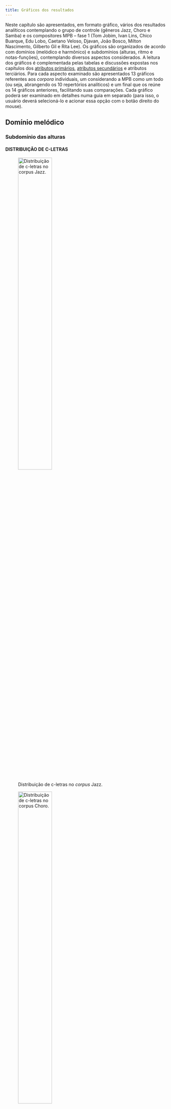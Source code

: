 ```yaml
---
title: Gráficos dos resultados
---
```


Neste capítulo são apresentados, em formato gráfico, vários dos resultados analíticos contemplando o grupo de controle (gêneros Jazz, Choro e Samba) e os compositores MPB -- fase 1 (Tom Jobim, Ivan Lins, Chico Buarque, Edu Lobo, Caetano Veloso, Djavan, João Bosco, Milton Nascimento, Gilberto Gil e Rita Lee). Os gráficos são organizados de acordo com domínios (melódico e harmônico) e subdomínios (alturas, ritmo e notas-funções), contemplando diversos aspectos considerados. A leitura dos gráficos é complementada pelas tabelas e discussões expostas nos capítulos dos [atributos primários](atributos-primarios.qmd),  [atributos secundários](atributos-secundarios.qmd) e atributos terciários.
Para cada aspecto examinado são apresentados 13 gráficos referentes aos *corpora* individuais, um considerando a MPB como um todo (ou seja, abrangendo os 10 repertórios analíticos) e um final que os reúne os 14 gráficos anteriores, facilitando suas comparações. Cada gráfico poderá ser examinado em detalhes numa guia em separado (para isso, o usuário deverá selecioná-lo e acionar essa opção com o botão direito do mouse).

## Domínio melódico

### Subdomínio das alturas

#### DISTRIBUIÇÃO DE C-LETRAS

![Distribuição de c-letras no *corpus* Jazz.](../figs/grafico-01a.png){width=50% #fig-graf01a}

![Distribuição de c-letras no *corpus* Choro.](../figs/grafico-01b.png){width=50% #fig-graf01b}

![Distribuição de c-letras no *corpus* Samba.](../figs/grafico-01c.png){width=50% #fig-graf01c}

![Distribuição de c-letras no *corpus* Tom Jobim.](../figs/grafico-01d.png){width=50% #fig-graf01d}

![Distribuição de c-letras no *corpus* Ivan Lins.](../figs/grafico-01e.png){width=50% #fig-graf01e}

![Distribuição de c-letras no *corpus* Chico Buarque.](../figs/grafico-01f.png){width=50% #fig-graf01f}

![Distribuição de c-letras no *corpus* Edu Lobo.](../figs/grafico-01g.png){width=50% #fig-graf01g}

![Distribuição de c-letras no *corpus* Caetano Veloso.](../figs/grafico-01h.png){width=50% #fig-graf01h}

![Distribuição de c-letras no *corpus* Djavan.](../figs/grafico-01i.png){width=50% #fig-graf01i}

![Distribuição de c-letras no *corpus* João Bosco.](../figs/grafico-01j.png){width=50% #fig-graf01j}

![Distribuição de c-letras no *corpus* Milton Nascimento.](../figs/grafico-01k.png){width=50% #fig-graf01k}

![Distribuição de c-letras no *corpus* Gilberto Gil.](../figs/grafico-01l.png){width=50% #fig-graf01l}

![Distribuição de c-letras no *corpus* Rita Lee.](../figs/grafico-01m.png){width=50% #fig-graf01m}

![Distribuição de c-letra no conjunto MPB (compositores 1 a 10).](../figs/grafico-01n.png){width=50% #fig-graf01n}

![Comparação das distribuições das c-letras nos *corpora* dos grupo de controle (acima), dos compositores (centro) e do conjunto MPB (abaixo).](../figs/grafico-01.png){width=100% #fig-graf01}

---

#### DISTRIBUIÇÃO DE CARDINALIDADES DE C/R PALAVRAS

![Distribuição de cardinalidades de c/r palavras no *corpus* Jazz.](../figs/grafico-02a.png){width=50% #fig-graf02a}

![Distribuição de cardinalidades de c/r palavras no *corpus* Choro.](../figs/grafico-02b.png){width=50% #fig-graf02b}

![Distribuição de cardinalidades de c/r palavras no *corpus* Samba.](../figs/grafico-02c.png){width=50% #fig-graf02c}

![Distribuição de cardinalidades de c/r palavras no *corpus* Jobim.](../figs/grafico-02d.png){width=50% #fig-graf02d}

![Distribuição de cardinalidades de c/r palavras no *corpus* Lins.](../figs/grafico-02e.png){width=50% #fig-graf02e}

![Distribuição de cardinalidades de c/r palavras no *corpus* Chico.](../figs/grafico-02f.png){width=50% #fig-graf02f}

![Distribuição de cardinalidades de c/r palavras no *corpus* Edu.](../figs/grafico-02g.png){width=50% #fig-graf02g}

![Distribuição de cardinalidades de c/r palavras no *corpus* Caetano.](../figs/grafico-02h.png){width=50% #fig-graf02h}

![Distribuição de cardinalidades de c/r palavras no *corpus* Djavan.](../figs/grafico-02i.png){width=50% #fig-graf02i}

![Distribuição de cardinalidades de c/r palavras no *corpus* Bosco.](../figs/grafico-02j.png){width=50% #fig-graf02j}

![Distribuição de cardinalidades de c/r palavras no *corpus* Milton.](../figs/grafico-02k.png){width=50% #fig-graf02k}

![Distribuição de cardinalidades de c/r palavras no *corpus* Gil.](../figs/grafico-02l.png){width=50% #fig-graf02l}

![Distribuição de cardinalidades de c/r palavras no *corpus* Rita.](../figs/grafico-02m.png){width=50% #fig-graf02m}

![Distribuição  de cardinalidades de c/r palavras no conjunto MPB (compositores 1 a 10).](../figs/grafico-02n.png){width=50% #fig-graf02n}

![Comparação das distribuições das cardinalidades de c/r palavras nos *corpora* dos grupo de controle (acima), dos compositores (centro) e do conjunto MPB (abaixo).](../figs/grafico-02.png){width=100% #fig-graf02}


### Subdomínio do ritmo

#### DISTRIBUIÇÃO DE R-LETRAS

![Distribuição de r-letras no *corpus* Jazz.](../figs/grafico-03a.png){width=50% #fig-graf03a}

![Distribuição de r-letras no *corpus* Choro.](../figs/grafico-03b.png){width=50% #fig-graf03b}

![Distribuição de r-letras no *corpus* Samba.](../figs/grafico-03c.png){width=50% #fig-graf03c}

![Distribuição de r-letras no *corpus* Jobim.](../figs/grafico-03d.png){width=50% #fig-graf03d}

![Distribuição de r-letras no *corpus* Lins.](../figs/grafico-03e.png){width=50% #fig-graf03e}

![Distribuição de r-letras no *corpus* Chico.](../figs/grafico-03f.png){width=50% #fig-graf03f}

![Distribuição de r-letras no *corpus* Edu.](../figs/grafico-03g.png){width=50% #fig-graf03g}

![Distribuição de r-letras no *corpus* Caetano.](../figs/grafico-03h.png){width=50% #fig-graf03h}

![Distribuição de r-letras no *corpus* Djavan.](../figs/grafico-03i.png){width=50% #fig-graf03i}

![Distribuição de r-letras no *corpus* Bosco.](../figs/grafico-03j.png){width=50% #fig-graf03j}

![Distribuição de r-letras no *corpus* Milton.](../figs/grafico-03k.png){width=50% #fig-graf03k}

![Distribuição de r-letras no *corpus* Gil.](../figs/grafico-03l.png){width=50% #fig-graf03l}

![Distribuição de r-letras no *corpus* Rita.](../figs/grafico-03m.png){width=50% #fig-graf03m}

![Distribuição de r-letras no conjunto MPB (compositores 1 a 10).](../figs/grafico-03n.png){width=50% #fig-graf03n}

![Comparação das distribuições de r-letras nos *corpora* dos grupo de controle (acima), dos compositores (centro) e do conjunto MPB (abaixo).](../figs/grafico-03.png){width=100% #fig-graf03}

#### PERFIL MÉTRICO

![Perfil métrico do *corpus* Jazz.](../figs/grafico-04a.png){width=50% #fig-graf04a}

![Perfil métrico do *corpus* Choro.](../figs/grafico-04b.png){width=50% #fig-graf04b}

![Perfil métrico do *corpus* Samba.](../figs/grafico-04c.png){width=50% #fig-graf04c}

![Perfil métrico do *corpus* Jobim.](../figs/grafico-04d.png){width=50% #fig-graf04d}

![Perfil métrico do *corpus* Lins.](../figs/grafico-04e.png){width=50% #fig-graf04e}

![Perfil métrico do *corpus* Chico.](../figs/grafico-04f.png){width=50% #fig-graf04f}

![Perfil métrico do *corpus* Edu.](../figs/grafico-04g.png){width=50% #fig-graf04g}

![Perfil métrico do *corpus* Caetano.](../figs/grafico-04h.png){width=50% #fig-graf04h}

![Perfil métrico do *corpus* Djavan.](../figs/grafico-04i.png){width=50% #fig-graf04i}

![Perfil métrico do *corpus* Bosco.](../figs/grafico-04j.png){width=50% #fig-graf04j}

![Perfil métrico do *corpus* Milton.](../figs/grafico-04k.png){width=50% #fig-graf04k}

![Perfil métrico do *corpus* Gil.](../figs/grafico-04l.png){width=50% #fig-graf04l}

![Perfil métrico do *corpus* Rita.](../figs/grafico-04m.png){width=50% #fig-graf04m}

![Perfil métrico do conjunto MPB (compositores 1 a 10).](../figs/grafico-04n.png){width=50% #fig-graf04n}

![Comparação dos perfis métricos dos *corpora* dos grupo de controle (acima), dos compositores (centro) e do conjunto MPB (abaixo).](../figs/grafico-04.png){width=100% #fig-graf04}


### Subdomínio das notas-funções

#### TEIAS GLOBAIS DE NOTAS-FUNÇÕES

![Teia global de notas-funções (valores médios) do *corpus* Jazz.](../figs/grafico-05a.png){width=50% #fig-graf05a}

![Teia global de notas-funções (valores médios) do *corpus* Choro.](../figs/grafico-05b.png){width=50% #fig-graf05b}

![Teia global de notas-funções (valores médios) do *corpus* Samba.](../figs/grafico-05c.png){width=50% #fig-graf05c}

![Teia global de notas-funções (valores médios) do *corpus* Jobim.](../figs/grafico-05d.png){width=50% #fig-graf05d}

![Teia global de notas-funções (valores médios) do *corpus* Lins.](../figs/grafico-05e.png){width=50% #fig-graf05e}

![Teia global de notas-funções (valores médios) do *corpus* Chico.](../figs/grafico-05f.png){width=50% #fig-graf05f}

![Teia global de notas-funções (valores médios) do *corpus* Edu.](../figs/grafico-05g.png){width=50% #fig-graf05g}

![Teia global de notas-funções (valores médios) do *corpus* Caetano.](../figs/grafico-05h.png){width=50% #fig-graf05h}

![Teia global de notas-funções (valores médios) do *corpus* Djavan.](../figs/grafico-05i.png){width=50% #fig-graf05i}

![Teia global de notas-funções (valores médios) do *corpus* Bosco.](../figs/grafico-05j.png){width=50% #fig-graf05j}

![Teia global de notas-funções (valores médios) do *corpus* Milton.](../figs/grafico-05k.png){width=50% #fig-graf05k}

![Teia global de notas-funções (valores médios) do *corpus* Gil.](../figs/grafico-05l.png){width=50% #fig-graf05l}

![Teia global de notas-funções (valores médios) do *corpus* Rita.](../figs/grafico-05m.png){width=50% #fig-graf05m}

![Teia global de notas-funções (valores médios) do conjunto MPB (compositores 1 a 10).](../figs/grafico-05n.png){width=50% #fig-graf05n}

![Comparação das teias globais de notas-funções (valores médios) dos *corpora* dos grupo de controle (acima), dos compositores (centro) e do conjunto MPB (abaixo).](../figs/grafico-05.png){width=100% #fig-graf05}

------------

## Domínio harmônico

### DISTRIBUIÇÃO DE TONALIDADES

![Distribuição de tonalidades principais no *corpus* Jazz.](../figs/grafico-06a.png){width=50% #fig-graf06a}

![Distribuição de tonalidades principais no *corpus* Choro.](../figs/grafico-06b.png){width=50% #fig-graf06b}

![Distribuição de tonalidades principais no *corpus* Samba.](../figs/grafico-06c.png){width=50% #fig-graf06c}

![Distribuição de tonalidades principais no *corpus* Jobim.](../figs/grafico-06d.png){width=50% #fig-graf06d}

![Distribuição de tonalidades principais no *corpus* Lins.](../figs/grafico-06e.png){width=50% #fig-graf06e}

![Distribuição de tonalidades principais no *corpus* Chico.](../figs/grafico-06f.png){width=50% #fig-graf06f}

![Distribuição de tonalidades principais no *corpus* Edu.](../figs/grafico-06g.png){width=50% #fig-graf06g}

![Distribuição de tonalidades principais no *corpus* Caetano.](../figs/grafico-06h.png){width=50% #fig-graf06h}

![Distribuição de tonalidades principais no *corpus* Djavan.](../figs/grafico-06i.png){width=50% #fig-graf06i}

![Distribuição de tonalidades principais no *corpus* Bosco.](../figs/grafico-06j.png){width=50% #fig-graf06j}

![Distribuição de tonalidades principais no *corpus* Milton.](../figs/grafico-06k.png){width=50% #fig-graf06k}

![Distribuição de tonalidades principais no *corpus* Gil.](../figs/grafico-06l.png){width=50% #fig-graf06l}

![Distribuição de tonalidades principais no *corpus* Rita.](../figs/grafico-06m.png){width=50% #fig-graf06m}

![Distribuição de tonalidades principais no conjunto MPB (compositores 1 a 10).](../figs/grafico-06n.png){width=50% #fig-graf06n}

![Comparação das distribuições de tonalidades principais nos *corpora* dos grupo de controle (acima), dos compositores (centro) e do conjunto MPB (abaixo).](../figs/grafico-06.png){width=100% #fig-graf06}

### DISTRIBUIÇÃO DE RELAÇÕES BINÁRIAS TONAIS

![Distribuição de RBTs no *corpus* Jazz.](../figs/grafico-07a.png){width=50% #fig-graf07a}

![Distribuição de RBTs no *corpus* Choro.](../figs/grafico-07b.png){width=50% #fig-graf07b}

![Distribuição de RBTs no *corpus* Samba.](../figs/grafico-07c.png){width=50% #fig-graf07c}

![Distribuição de RBTs no *corpus* Jobim.](../figs/grafico-07d.png){width=50% #fig-graf07d}

![Distribuição de RBTs no *corpus* Lins.](../figs/grafico-07e.png){width=50% #fig-graf07e}

![Distribuição de RBTs no *corpus* Chico.](../figs/grafico-07f.png){width=50% #fig-graf07f}

![Distribuição de RBTs no *corpus* Edu.](../figs/grafico-07g.png){width=50% #fig-graf07g}

![Distribuição de RBTs no *corpus* Caetano.](../figs/grafico-07h.png){width=50% #fig-graf07h}

![Distribuição de RBTs no *corpus* Djavan.](../figs/grafico-07i.png){width=50% #fig-graf07i}

![Distribuição de RBTs no *corpus* Bosco.](../figs/grafico-07j.png){width=50% #fig-graf07j}

![Distribuição de RBTs no *corpus* Milton.](../figs/grafico-07k.png){width=50% #fig-graf07k}

![Distribuição de RBTs no *corpus* Gil.](../figs/grafico-07l.png){width=50% #fig-graf07l}

![Distribuição de RBTs no *corpus* Rita.](../figs/grafico-07m.png){width=50% #fig-graf07m}

![Distribuição de RBTs no conjunto MPB (compositores 1 a 10).](../figs/grafico-07n.png){width=50% #fig-graf07n}

![Comparação das distribuições de RBTs nos *corpora* dos grupo de controle (acima), dos compositores (centro) e do conjunto MPB (abaixo).](../figs/grafico-07.png){width=100% #fig-graf07}

### DISTRIBUIÇÃO DE ACORDES ESPECÍFICOS

![Distribuição de acordes específicos (considerando os 40 mais recorrentes) no *corpus* Jazz.](../figs/grafico-08a.png){width=50% #fig-graf08a}

![Distribuição de acordes específicos (considerando os 40 mais recorrentes) no *corpus* Choro.](../figs/grafico-08b.png){width=50% #fig-graf08b}

![Distribuição de acordes específicos (considerando os 40 mais recorrentes) no *corpus* Samba.](../figs/grafico-08c.png){width=50% #fig-graf08c}

![Distribuição de acordes específicos (considerando os 40 mais recorrentes) no *corpus* Jobim.](../figs/grafico-08d.png){width=50% #fig-graf08d}

![Distribuição de acordes específicos (considerando os 40 mais recorrentes) no *corpus* Lins.](../figs/grafico-08e.png){width=50% #fig-graf08e}

![Distribuição de acordes específicos (considerando os 40 mais recorrentes) no *corpus* Chico.](../figs/grafico-08f.png){width=50% #fig-graf08f}

![Distribuição de acordes específicos (considerando os 40 mais recorrentes) no *corpus* Edu.](../figs/grafico-08g.png){width=50% #fig-graf08g}

![Distribuição de acordes específicos (considerando os 40 mais recorrentes) no *corpus* Caetano.](../figs/grafico-08h.png){width=50% #fig-graf08h}

![Distribuição de acordes específicos (considerando os 40 mais recorrentes) no *corpus* Djavan.](../figs/grafico-08i.png){width=50% #fig-graf08i}

![Distribuição de acordes específicos (considerando os 40 mais recorrentes) no *corpus* Bosco.](../figs/grafico-08j.png){width=50% #fig-graf08j}

![Distribuição de acordes específicos (considerando os 40 mais recorrentes) no *corpus* Milton.](../figs/grafico-08k.png){width=50% #fig-graf08k}

![Distribuição de acordes específicos (considerando os 40 mais recorrentes) no *corpus* Gil.](../figs/grafico-08l.png){width=50% #fig-graf08l}

![Distribuição de acordes específicos (considerando os 40 mais recorrentes) no *corpus* Rita.](../figs/grafico-08m.png){width=50% #fig-graf08m}

![Distribuição de acordes específicos (considerando os 40 mais recorrentes) no conjunto MPB (compositores 1 a 10).](../figs/grafico-08n.png){width=50% #fig-graf08n}

![Comparação das distribuições de acordes específicos (considerando os 40 mais recorrentes) nos *corpora* dos grupo de controle (acima), dos compositores (centro) e do conjunto MPB (abaixo).](../figs/grafico-08.png){width=100% #fig-graf08}

### DISTRIBUIÇÃO DE TIPOS ACORDAIS

![Distribuição de TAs (considerando os 40 mais recorrentes) no *corpus* Jazz.](../figs/grafico-09a.png){width=50% #fig-graf09a}

![Distribuição de TAs (considerando os 40 mais recorrentes) no *corpus* Choro.](../figs/grafico-09b.png){width=50% #fig-graf09b}

![Distribuição de TAs (considerando os 40 mais recorrentes) no *corpus* Samba.](../figs/grafico-09c.png){width=50% #fig-graf09c}

![Distribuição de TAs (considerando os 40 mais recorrentes) no *corpus* Jobim.](../figs/grafico-09d.png){width=50% #fig-graf09d}

![Distribuição de TAs (considerando os 40 mais recorrentes) no *corpus* Lins.](../figs/grafico-09e.png){width=50% #fig-graf09e}

![Distribuição de TAs (considerando os 40 mais recorrentes) no *corpus* Chico.](../figs/grafico-09f.png){width=50% #fig-graf09f}

![Distribuição de TAs (considerando os 40 mais recorrentes) no *corpus* Edu.](../figs/grafico-09g.png){width=50% #fig-graf09g}

![Distribuição de TAs (considerando os 40 mais recorrentes) no *corpus* Caetano.](../figs/grafico-09h.png){width=50% #fig-graf09h}

![Distribuição de TAs (considerando os 40 mais recorrentes) no *corpus* Djavan.](../figs/grafico-09i.png){width=50% #fig-graf09i}

![Distribuição de TAs (considerando os 40 mais recorrentes) no *corpus* Bosco.](../figs/grafico-09j.png){width=50% #fig-graf09j}

![Distribuição de TAs (considerando os 40 mais recorrentes) no *corpus* Milton.](../figs/grafico-09k.png){width=50% #fig-graf09k}

![Distribuição de TAs (considerando os 40 mais recorrentes) no *corpus* Gil.](../figs/grafico-09l.png){width=50% #fig-graf09l}

![Distribuição de TAs (considerando os 40 mais recorrentes) no *corpus* Rita.](../figs/grafico-09m.png){width=50% #fig-graf09m}

![Distribuição de TAs (considerando os 40 mais recorrentes) no conjunto MPB (compositores 1 a 10).](../figs/grafico-09n.png){width=50% #fig-graf09n}

![Comparação das distribuições de TAs (considerando os 40 mais recorrentes) nos *corpora* dos grupo de controle (acima), dos compositores (centro) e do conjunto MPB (abaixo).](../figs/grafico-09.png){width=100% #fig-graf09}

### DISTRIBUIÇÃO DAS CATEGORIAS FUNCIONAIS

![Distribuição de categorias funcionais (considerando os 40 mais recorrentes) no *corpus* Jazz.](../figs/grafico-10a.png){width=50% #fig-graf10a}

![Distribuição de categorias funcionais (considerando os 40 mais recorrentes) no *corpus* Choro.](../figs/grafico-10b.png){width=50% #fig-graf10b}

![Distribuição de categorias funcionais (considerando os 40 mais recorrentes) no *corpus* Samba.](../figs/grafico-10c.png){width=50% #fig-graf10c}

![Distribuição de categorias funcionais (considerando os 40 mais recorrentes) no *corpus* Jobim.](../figs/grafico-10d.png){width=50% #fig-graf10d}

![Distribuição de categorias funcionais (considerando os 40 mais recorrentes) no *corpus* Lins.](../figs/grafico-10e.png){width=50% #fig-graf10e}

![Distribuição de categorias funcionais (considerando os 40 mais recorrentes) no *corpus* Chico.](../figs/grafico-10f.png){width=50% #fig-graf10f}

![Distribuição de categorias funcionais (considerando os 40 mais recorrentes) no *corpus* Edu.](../figs/grafico-10g.png){width=50% #fig-graf10g}

![Distribuição de categorias funcionais (considerando os 40 mais recorrentes) no *corpus* Caetano.](../figs/grafico-10h.png){width=50% #fig-graf10h}

![Distribuição de categorias funcionais (considerando os 40 mais recorrentes) no *corpus* Djavan.](../figs/grafico-10i.png){width=50% #fig-graf10i}

![Distribuição de categorias funcionais (considerando os 40 mais recorrentes) no *corpus* Bosco.](../figs/grafico-10j.png){width=50% #fig-graf10j}

![Distribuição de categorias funcionais (considerando os 40 mais recorrentes) no *corpus* Milton.](../figs/grafico-10k.png){width=50% #fig-graf10k}

![Distribuição de categorias funcionais (considerando os 40 mais recorrentes) no *corpus* Gil.](../figs/grafico-10l.png){width=50% #fig-graf10l}

![Distribuição de categorias funcionais (considerando os 40 mais recorrentes) no *corpus* Rita.](../figs/grafico-10m.png){width=50% #fig-graf10m}

![Distribuição de categorias funcionais (considerando os 40 mais recorrentes) no conjunto MPB (compositores 1 a 10).](../figs/grafico-10n.png){width=50% #fig-graf10n}

![Comparação das distribuições de categorias funcionais (considerando os 40 mais recorrentes) nos *corpora* dos grupo de controle (acima), dos compositores (centro) e do conjunto MPB (abaixo).](../figs/grafico-10.png){width=100% #fig-graf10}

### DISTRIBUIÇÃO DE RELAÇÕES BINÁRIAS FUNCIONAIS

![Distribuição de RBFs (considerando os 40 mais recorrentes) no *corpus* Jazz.](../figs/grafico-11a.png){width=50% #fig-graf11a}

![Distribuição de RBFs (considerando os 40 mais recorrentes) no *corpus* Choro.](../figs/grafico-11b.png){width=50% #fig-graf11b}

![Distribuição de RBFs (considerando os 40 mais recorrentes) no *corpus* Samba.](../figs/grafico-11c.png){width=50% #fig-graf11c}

![Distribuição de RBFs (considerando os 40 mais recorrentes) no *corpus* Jobim.](../figs/grafico-11d.png){width=50% #fig-graf11d}

![Distribuição de RBFs (considerando os 40 mais recorrentes) no *corpus* Lins.](../figs/grafico-11e.png){width=50% #fig-graf11e}

![Distribuição de RBFs (considerando os 40 mais recorrentes) no *corpus* Chico.](../figs/grafico-11f.png){width=50% #fig-graf11f}

![Distribuição de RBFs (considerando os 40 mais recorrentes) no *corpus* Edu.](../figs/grafico-11g.png){width=50% #fig-graf11g}

![Distribuição de RBFs (considerando os 40 mais recorrentes) no *corpus* Caetano.](../figs/grafico-11h.png){width=50% #fig-graf11h}

![Distribuição de RBFs (considerando os 40 mais recorrentes) no *corpus* Djavan.](../figs/grafico-11i.png){width=50% #fig-graf11i}

![Distribuição de RBFs (considerando os 40 mais recorrentes) no *corpus* Bosco.](../figs/grafico-11j.png){width=50% #fig-graf11j}

![Distribuição de RBFs (considerando os 40 mais recorrentes) no *corpus* Milton.](../figs/grafico-11k.png){width=50% #fig-graf11k}

![Distribuição de RBFs (considerando os 40 mais recorrentes) no *corpus* Gil.](../figs/grafico-11l.png){width=50% #fig-graf11l}

![Distribuição de RBFs (considerando os 40 mais recorrentes) no *corpus* Rita.](../figs/grafico-11m.png){width=50% #fig-graf11m}

![Distribuição de RBFs (considerando os 40 mais recorrentes) no conjunto MPB (compositores 1 a 10).](../figs/grafico-11n.png){width=50% #fig-graf11n}

![Comparação das distribuições de RBFs (considerando os 40 mais recorrentes) nos *corpora* dos grupo de controle (acima), dos compositores (centro) e do conjunto MPB (abaixo).](../figs/grafico-11.png){width=100% #fig-graf11}


### DISTRIBUIÇÃO DE RELAÇÕES BINÁRIAS FUNCIONAIS EM ALTO NÍVEL (entre classes funcionais)

![Distribuição de RBFs em alto nível no *corpus* Jazz.](../figs/grafico-12a.png){width=50% #fig-graf12a}

![Distribuição de RBFs em alto nível no *corpus* Choro.](../figs/grafico-12b.png){width=50% #fig-graf12b}

![Distribuição de RBFs em alto nível no *corpus* Samba.](../figs/grafico-12c.png){width=50% #fig-graf12c}

![Distribuição de RBFs em alto nível no *corpus* Jobim.](../figs/grafico-12d.png){width=50% #fig-graf12d}

![Distribuição de RBFs em alto nível no *corpus* Lins.](../figs/grafico-12e.png){width=50% #fig-graf12e}

![Distribuição de RBFs em alto nível no *corpus* Chico.](../figs/grafico-12f.png){width=50% #fig-graf12f}

![Distribuição de RBFs em alto nível no *corpus* Edu.](../figs/grafico-12g.png){width=50% #fig-graf12g}

![Distribuição de RBFs em alto nível no *corpus* Caetano.](../figs/grafico-12h.png){width=50% #fig-graf12h}

![Distribuição de RBFs em alto nível no *corpus* Djavan.](../figs/grafico-12i.png){width=50% #fig-graf12i}

![Distribuição de RBFs em alto nível no *corpus* Bosco.](../figs/grafico-12j.png){width=50% #fig-graf12j}

![Distribuição de RBFs em alto nível no *corpus* Milton.](../figs/grafico-12k.png){width=50% #fig-graf12k}

![Distribuição de RBFs em alto nível no *corpus* Gil.](../figs/grafico-12l.png){width=50% #fig-graf12l}

![Distribuição de RBFs em alto nível no *corpus* Rita.](../figs/grafico-12m.png){width=50% #fig-graf12m}

![Distribuição de RBFs em alto nível no conjunto MPB (compositores 1 a 10).](../figs/grafico-12n.png){width=50% #fig-graf12n}

![Comparação das distribuições de RBFs em alto nível nos *corpora* dos grupo de controle (acima), dos compositores (centro) e do conjunto MPB (abaixo).](../figs/grafico-12.png){width=100% #fig-graf12}


### DISTRIBUIÇÃO DOS *GENERA* DE TIPOS ACORDAIS

![Distribuição dos *genera* de tipos acordais no *corpus* Jazz.](../figs/grafico-13a.png){width=50% #fig-graf13a}

![Distribuição dos *genera* de tipos acordais no *corpus* Choro.](../figs/grafico-13b.png){width=50% #fig-graf13b}

![Distribuição dos *genera* de tipos acordais no *corpus* Samba.](../figs/grafico-13c.png){width=50% #fig-graf13c}

![Distribuição dos *genera* de tipos acordais no *corpus* Jobim.](../figs/grafico-13d.png){width=50% #fig-graf13d}

![Distribuição dos *genera* de tipos acordais no *corpus* Lins.](../figs/grafico-13e.png){width=50% #fig-graf13e}

![Distribuição dos *genera* de tipos acordais no *corpus* Chico.](../figs/grafico-13f.png){width=50% #fig-graf13f}

![Distribuição dos *genera* de tipos acordais no *corpus* Edu.](../figs/grafico-13g.png){width=50% #fig-graf13g}

![Distribuição dos *genera* de tipos acordais no *corpus* Caetano.](../figs/grafico-13h.png){width=50% #fig-graf13h}

![Distribuição dos *genera* de tipos acordais no *corpus* Djavan.](../figs/grafico-13i.png){width=50% #fig-graf13i}

![Distribuição dos *genera* de tipos acordais no *corpus* Bosco.](../figs/grafico-13j.png){width=50% #fig-graf13j}

![Distribuição dos *genera* de tipos acordais no *corpus* Milton.](../figs/grafico-13k.png){width=50% #fig-graf13k}

![Distribuição dos *genera* de tipos acordais no *corpus* Gil.](../figs/grafico-13l.png){width=50% #fig-graf13l}

![Distribuição dos *genera* de tipos acordais no *corpus* Rita.](../figs/grafico-13m.png){width=50% #fig-graf13m}

![Distribuição dos *genera* de tipos acordais no conjunto MPB (compositores 1 a 10).](../figs/graficos-13n.png){width=50% #fig-graf13n}

![Comparação das distribuições dos *genera* de tipos acordais nos *corpora* dos grupo de controle (acima), dos compositores (centro) e do conjunto MPB (abaixo).](../figs/grafico-13.png){width=100% #fig-graf13}


### DISTRIBUIÇÃO DOS MOVIMENTOS DE BAIXOS ENTRE ACORDES CONTÍGUOS

![Distribuição de movimentos de baixos entre acordes contíguos (números se referem a semitons) no *corpus* Jazz.](../figs/grafico-14a.png){width=50% #fig-graf14a}

![Distribuição de movimentos de baixos entre acordes contíguos (números se referem a semitons) no *corpus* Choro.](../figs/grafico-14b.png){width=50% #fig-graf14b}

![Distribuição de movimentos de baixos entre acordes contíguos (números se referem a semitons) no *corpus* Samba.](../figs/grafico-14c.png){width=50% #fig-graf14c}

![Distribuição de movimentos de baixos entre acordes contíguos (números se referem a semitons) no *corpus* Jobim.](../figs/grafico-14d.png){width=50% #fig-graf14d}

![Distribuição de movimentos de baixos entre acordes contíguos (números se referem a semitons) no *corpus* Lins.](../figs/grafico-14e.png){width=50% #fig-graf14e}

![Distribuição de movimentos de baixos entre acordes contíguos (números se referem a semitons) no *corpus* Chico.](../figs/grafico-14f.png){width=50% #fig-graf14f}

![Distribuição de movimentos de baixos entre acordes contíguos (números se referem a semitons) no *corpus* Edu.](../figs/grafico-14g.png){width=50% #fig-graf14g}

![Distribuição de movimentos de baixos entre acordes contíguos (números se referem a semitons) no *corpus* Caetano.](../figs/grafico-14h.png){width=50% #fig-graf14h}

![Distribuição de movimentos de baixos entre acordes contíguos (números se referem a semitons) no *corpus* Djavan.](../figs/grafico-14i.png){width=50% #fig-graf14i}

![Distribuição de movimentos de baixos entre acordes contíguos (números se referem a semitons) no *corpus* Bosco.](../figs/grafico-14j.png){width=50% #fig-graf14j}

![Distribuição de movimentos de baixos entre acordes contíguos (números se referem a semitons) no *corpus* Milton.](../figs/grafico-14k.png){width=50% #fig-graf14k}

![Distribuição de movimentos de baixos entre acordes contíguos (números se referem a semitons) no *corpus* Gil.](../figs/grafico-14l.png){width=50% #fig-graf14l}

![Distribuição de movimentos de baixos entre acordes contíguos (números se referem a semitons) no *corpus* Rita.](../figs/grafico-14m.png){width=50% #fig-graf14m}

![Distribuição de movimentos de baixos entre acordes contíguos (números se referem a semitons) no conjunto MPB (compositores 1 a 10).](../figs/grafico-14n.png){width=50% #fig-graf14n}

![Comparação das distribuições de movimentos de baixos entre acordes contíguos (números se referem a semitons) nos *corpora* dos grupo de controle (acima), dos compositores (centro) e do conjunto MPB (abaixo).](../figs/grafico-14.png){width=100% #fig-graf14}

### DISTRIBUIÇÃO DAS ENTROPIAS DAS CATEGORIAS FUNCIONAIS

![Distribuição de entropias (em bits) das categorias funcionais no *corpus* Jazz.](../figs/grafico-15a.png){width=50% #fig-graf15a}

![Distribuição de entropias (em bits) das categorias funcionais no *corpus* Choro.](../figs/grafico-15b.png){width=50% #fig-graf15b}

![Distribuição de entropias (em bits) das categorias funcionais no *corpus* Samba.](../figs/grafico-15c.png){width=50% #fig-graf15c}

![Distribuição de entropias (em bits) das categorias funcionais no *corpus* Jobim.](../figs/grafico-15d.png){width=50% #fig-graf15d}

![Distribuição de entropias (em bits) das categorias funcionais no *corpus* Lins.](../figs/grafico-15e.png){width=50% #fig-graf15e}

![Distribuição de entropias (em bits) das categorias funcionais no *corpus* Chico.](../figs/grafico-15f.png){width=50% #fig-graf15f}

![Distribuição de entropias (em bits) das categorias funcionais no *corpus* Edu.](../figs/grafico-15g.png){width=50% #fig-graf15g}

![Distribuição de entropias (em bits) das categorias funcionais no *corpus* Caetano.](../figs/grafico-15h.png){width=50% #fig-graf15h}

![Distribuição de entropias (em bits) das categorias funcionais no *corpus* Djavan.](../figs/grafico-15i.png){width=50% #fig-graf15i}

![Distribuição de entropias (em bits) das categorias funcionais no *corpus* Bosco.](../figs/grafico-15j.png){width=50% #fig-graf15j}

![Distribuição de entropias (em bits) das categorias funcionais no *corpus* Milton.](../figs/grafico-15k.png){width=50% #fig-graf15k}

![Distribuição de entropias (em bits) das categorias funcionais no *corpus* Gil.](../figs/grafico-15l.png){width=50% #fig-graf15l}

![Distribuição de entropias (em bits) das categorias funcionais no conjunto MPB (compositores 1 a 10).](../figs/grafico-15m.png){width=50% #fig-graf15m}

![Distribuição de entropias (em bits) das categorias funcionais no *corpus* Jazz.](../figs/grafico-15n.png){width=50% #fig-graf15n}

![Comparação das distribuições de entropias (em bits) das categorias funcionais nos *corpora* dos grupo de controle (acima), dos compositores (centro) e do conjunto MPB (abaixo).](../figs/grafico-15.png){width=100% #fig-graf15}
